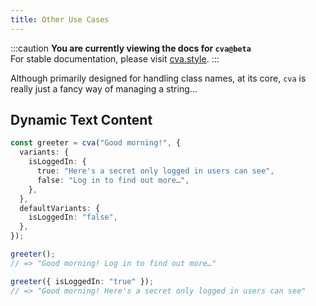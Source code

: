 ```yaml
---
title: Other Use Cases
---
```



:::caution
**You are currently viewing the docs for `cva@beta`**  
For stable documentation, please visit [cva.style](https://cva.style).
:::

<Carbon />

Although primarily designed for handling class names, at its core, `cva` is really just a fancy way of managing a string…

## Dynamic Text Content

```ts
const greeter = cva("Good morning!", {
  variants: {
    isLoggedIn: {
      true: "Here's a secret only logged in users can see",
      false: "Log in to find out more…",
    },
  },
  defaultVariants: {
    isLoggedIn: "false",
  },
});

greeter();
// => "Good morning! Log in to find out more…"

greeter({ isLoggedIn: "true" });
// => "Good morning! Here's a secret only logged in users can see"
```
